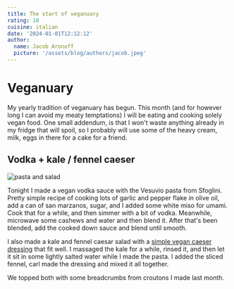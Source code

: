 ```yaml
---
title: The start of veganuary
rating: 10
cuisine: italian
date: '2024-01-01T12:12:12'
author:
  name: Jacob Aronoff
  picture: '/assets/blog/authors/jacob.jpeg'
---
```


# Veganuary

My yearly tradition of veganuary has begun. This month (and for however long I can avoid my meaty temptations) I will be eating and cooking solely vegan food. One small addendum, is that I won't waste anything already in my fridge that will spoil, so I probably will use some of the heavy cream, milk, eggs in there for a cake for a friend.

## Vodka + kale / fennel caeser

![pasta and salad](/blog/2024-01-01-dinner.jpg)

Tonight I made a vegan vodka sauce with the Vesuvio pasta from Sfoglini. Pretty simple recipe of cooking lots of garlic and pepper flake in olive oil, add a can of san marzanos, sugar, and I added some white miso for umami. Cook that for a while, and then simmer with a bit of vodka. Meanwhile, microwave some cashews and water and then blend it. After that's been blended, add the cooked down sauce and blend until smooth.

I also made a kale and fennel caesar salad with a [simple vegan caeser dressing](https://www.ambitiouskitchen.com/vegan-caesar-dressing/) that fit well. I massaged the kale for a while, rinsed it, and then let it sit in some lightly salted water while I made the pasta. I added the sliced fennel, carl made the dressing and mixed it all together.

We topped both with some breadcrumbs from croutons I made last month.
